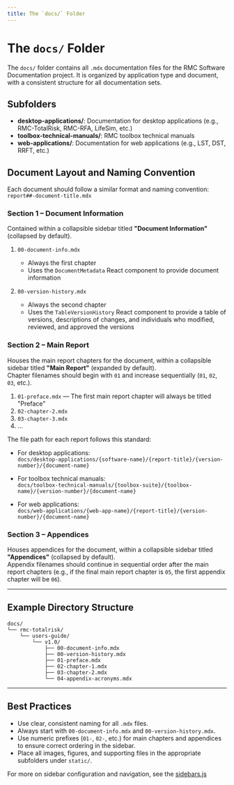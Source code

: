 ```yaml
---
title: The `docs/` Folder
---
```


# The `docs/` Folder

The `docs/` folder contains all `.mdx` documentation files for the RMC Software Documentation project. It is organized by application type and document, with a consistent structure for all documentation sets.

## Subfolders

- **desktop-applications/**: Documentation for desktop applications (e.g., RMC-TotalRisk, RMC-RFA, LifeSim, etc.)
- **toolbox-technical-manuals/**: RMC toolbox technical manuals
- **web-applications/**: Documentation for web applications (e.g., LST, DST, RRFT, etc.)

## Document Layout and Naming Convention

Each document should follow a similar format and naming convention:  
`report##-document-title.mdx`

### Section 1 – Document Information

Contained within a collapsible sidebar titled **"Document Information"** (collapsed by default).

1. `00-document-info.mdx`

   - Always the first chapter
   - Uses the `DocumentMetadata` React component to provide document information

2. `00-version-history.mdx`
   - Always the second chapter
   - Uses the `TableVersionHistory` React component to provide a table of versions, descriptions of changes, and individuals who modified, reviewed, and approved the versions

### Section 2 – Main Report

Houses the main report chapters for the document, within a collapsible sidebar titled **"Main Report"** (expanded by default).  
Chapter filenames should begin with `01` and increase sequentially (`01`, `02`, `03`, etc.).

1. `01-preface.mdx` — The first main report chapter will always be titled "Preface"
2. `02-chapter-2.mdx`
3. `03-chapter-3.mdx`
4. ...

The file path for each report follows this standard:

- For desktop applications:  
  `docs/desktop-applications/{software-name}/{report-title}/{version-number}/{document-name}`

- For toolbox technical manuals:  
  `docs/toolbox-technical-manuals/{toolbox-suite}/{toolbox-name}/{version-number}/{document-name}`

- For web applications:  
  `docs/web-applications/{web-app-name}/{report-title}/{version-number}/{document-name}`

### Section 3 – Appendices

Houses appendices for the document, within a collapsible sidebar titled **"Appendices"** (collapsed by default).  
Appendix filenames should continue in sequential order after the main report chapters (e.g., if the final main report chapter is `05`, the first appendix chapter will be `06`).

---

## Example Directory Structure

```
docs/
└── rmc-totalrisk/
    └── users-guide/
        └── v1.0/
            ├── 00-document-info.mdx
            ├── 00-version-history.mdx
            ├── 01-preface.mdx
            ├── 02-chapter-1.mdx
            ├── 03-chapter-2.mdx
            └── 04-appendix-acronyms.mdx
```

---

## Best Practices

- Use clear, consistent naming for all `.mdx` files.
- Always start with `00-document-info.mdx` and `00-version-history.mdx`.
- Use numeric prefixes (`01-`, `02-`, etc.) for main chapters and appendices to ensure correct ordering in the sidebar.
- Place all images, figures, and supporting files in the appropriate subfolders under `static/`.

For more on sidebar configuration and navigation, see the [sidebars.js](./08-sidebars.mdx)
